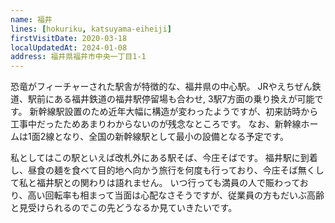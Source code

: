 ```yaml
---
name: 福井
lines: [hokuriku, katsuyama-eiheiji]
firstVisitDate: 2020-03-18
localUpdatedAt: 2024-01-08
address: 福井県福井市中央一丁目1-1
---
```



恐竜がフィーチャーされた駅舎が特徴的な、福井県の中心駅。
JRやえちぜん鉄道、駅前にある福井鉄道の<AutoStationLink slug="fukui-eki">福井駅</AutoStationLink>停留場も合わせ, 3駅7方面の乗り換えが可能です。
新幹線駅設置のため近年大幅に構造が変わったようですが、初来訪時から工事中だったためあまりわからないのが残念なところです。
なお、新幹線ホームは1面2線となり、全国の新幹線駅として最小の設備となる予定です。

私としてはこの駅といえば改札外にある駅そば、今庄そばです。
福井駅に到着し、昼食の麺を食べて目的地へ向かう旅行を何度も行っており、今庄そば無くして私と福井駅との関わりは語れません。
いつ行っても満員の人で賑わっており、高い回転率も相まって当面は心配なさそうですが、従業員の方もだいぶ高齢と見受けられるのでこの先どうなるか見ていきたいです。
